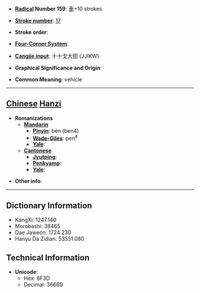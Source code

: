 * '''[[Wiktionary:Chinese radical index| Radical]] Number 159''': [[Wiktionary:Chinese radical index 車|車]]+10 strokes

* '''[[Wiktionary:Chinese total strokes index|Stroke number]]''': [[Wiktionary:Chinese total strokes index 17|17]]

* '''Stroke order''': 

* '''[[Wiktionary:Chinese four corner index|Four-Corner System]]''': 

* '''[[Wiktionary:Chinese Cangjie index|Cangjie input]]''': 十十戈大田 (JJIKW)

* '''Graphical Significance and Origin''': 

* '''Common Meaning''': vehicle

----

== [[Chinese]] [[Hanzi]] ==

* '''Romanizations'''
** '''[[Mandarin]]'''
*** '''[[Pinyin]]''': bèn (ben4)
*** '''[[Wade-Giles]]''': pen<sup>4</sup>
*** '''[[Yale]]''': 
** '''[[Cantonese]]'''
*** '''[[Jyutping]]''':
*** '''[[Penkyamp]]''': 
*** '''[[Yale]]''': 

* '''Other info''': 

----

== Dictionary Information ==

* KangXi: 1247.140
* Morobashi: 38465
* Dae Jaweon: 1724.230
* Hanyu Da Zidian: 53551.080

== Technical Information ==

* '''Unicode''':
** Hex: 8F3D
** Decimal: 36669